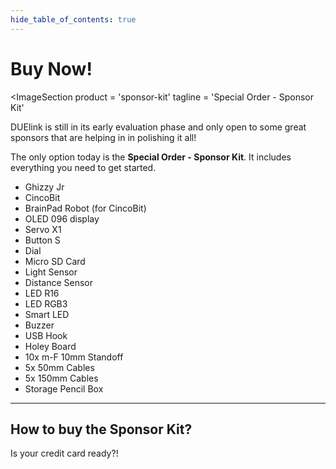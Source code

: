 ```yaml
---
hide_table_of_contents: true
---
```



# Buy Now!


<ImageSection
    product = 'sponsor-kit'
    tagline = 'Special Order - Sponsor Kit'
></ImageSection>

DUElink is still in its early evaluation phase and only open to some great sponsors that are helping in in polishing it all!

The only option today is the **Special Order - Sponsor Kit**. It includes everything you need to get started.

* Ghizzy Jr
* CincoBit
* BrainPad Robot (for CincoBit)
* OLED 096 display
* Servo X1
* Button S
* Dial
* Micro SD Card
* Light Sensor
* Distance Sensor
* LED R16
* LED RGB3
* Smart LED
* Buzzer
* USB Hook
* Holey Board
* 10x m-F 10mm Standoff
* 5x 50mm Cables
* 5x 150mm Cables
* Storage Pencil Box

---

## How to buy the Sponsor Kit?

Is your credit card ready?!

